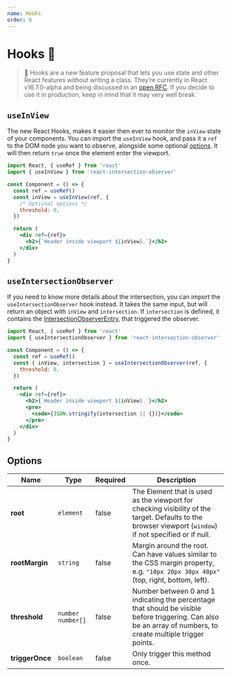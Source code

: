 ```yaml
---
name: Hooks
order: 8
---
```


# Hooks 🎣

> 🚨 Hooks are a new feature proposal that lets you use state and other React
> features without writing a class. They’re currently in React v16.7.0-alpha and
> being discussed in an [open RFC](https://github.com/reactjs/rfcs/pull/68). If
> you decide to use it in production, keep in mind that it may very well break.

## `useInView`

The new React Hooks, makes it easier then ever to monitor the `inView` state of
your components. You can import the `useInView` hook, and pass it a `ref` to the
DOM node you want to observe, alongside some optional [options](#options). It
will then return `true` once the element enter the viewport.

```jsx
import React, { useRef } from 'react'
import { useInView } from 'react-intersection-observer'

const Component = () => {
  const ref = useRef()
  const inView = useInView(ref, {
    /* Optional options */
    threshold: 0,
  })

  return (
    <div ref={ref}>
      <h2>{`Header inside viewport ${inView}.`}</h2>
    </div>
  )
}
```

## `useIntersectionObserver`

If you need to know more details about the intersection, you can import the
`useIntersectionObserver` hook instead. It takes the same input, but will return
an object with `inView` and `intersection`. If `intersection` is defined, it
contains the
[IntersectionObserverEntry](https://developer.mozilla.org/en-US/docs/Web/API/IntersectionObserverEntry),
that triggered the observer.

```jsx
import React, { useRef } from 'react'
import { useIntersectionObserver } from 'react-intersection-observer'

const Component = () => {
  const ref = useRef()
  const { inView, intersection } = useIntersectionObserver(ref, {
    threshold: 0,
  })

  return (
    <div ref={ref}>
      <h2>{`Header inside viewport ${inView}.`}</h2>
      <pre>
        <code>{JSON.stringify(intersection || {})}</code>
      </pre>
    </div>
  )
}
```

## Options

| Name            | Type                | Required | Description                                                                                                                                                    |
| --------------- | ------------------- | -------- | -------------------------------------------------------------------------------------------------------------------------------------------------------------- |
| **root**        | `element`           | false    | The Element that is used as the viewport for checking visibility of the target. Defaults to the browser viewport (`window`) if not specified or if null.       |
| **rootMargin**  | `string`            | false    | Margin around the root. Can have values similar to the CSS margin property, e.g. `"10px 20px 30px 40px"` (top, right, bottom, left).                           |
| **threshold**   | `number` `number[]` | false    | Number between 0 and 1 indicating the percentage that should be visible before triggering. Can also be an array of numbers, to create multiple trigger points. |
| **triggerOnce** | `boolean`           | false    | Only trigger this method once.                                                                                                                                 |
